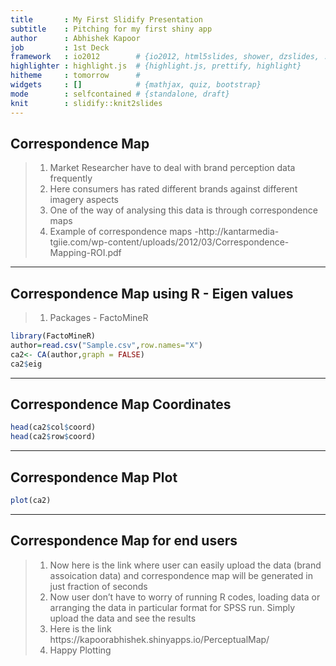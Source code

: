 ```yaml
---
title       : My First Slidify Presentation
subtitle    : Pitching for my first shiny app
author      : Abhishek Kapoor
job         : 1st Deck
framework   : io2012        # {io2012, html5slides, shower, dzslides, ...}
highlighter : highlight.js  # {highlight.js, prettify, highlight}
hitheme     : tomorrow      # 
widgets     : []            # {mathjax, quiz, bootstrap}
mode        : selfcontained # {standalone, draft}
knit        : slidify::knit2slides
---
```


## Correspondence Map

> 1. Market Researcher have to deal with brand perception data frequently
> 2. Here consumers has rated different brands against different imagery aspects 
> 3. One of the way of analysing this data is through correspondence maps
> 4. Example of correspondence maps -http://kantarmedia-tgiie.com/wp-content/uploads/2012/03/Correspondence-Mapping-ROI.pdf

---

## Correspondence Map using R - Eigen values

> 1. Packages - FactoMineR

```r
library(FactoMineR)
author=read.csv("Sample.csv",row.names="X")
ca2<- CA(author,graph = FALSE)
ca2$eig

```

---

## Correspondence Map Coordinates

```r
head(ca2$col$coord)
head(ca2$row$coord)

```

---

## Correspondence Map Plot

```r
plot(ca2)

```

---

## Correspondence Map for end users

> 1. Now here is the link where user can easily upload the data (brand assoication data) and correspondence map will be generated in just fraction of seconds
> 2. Now user don't have to worry of running R codes, loading data or arranging the data in particular format for SPSS run. Simply upload the data and see the results
> 3. Here is the link https://kapoorabhishek.shinyapps.io/PerceptualMap/
> 4. Happy Plotting
